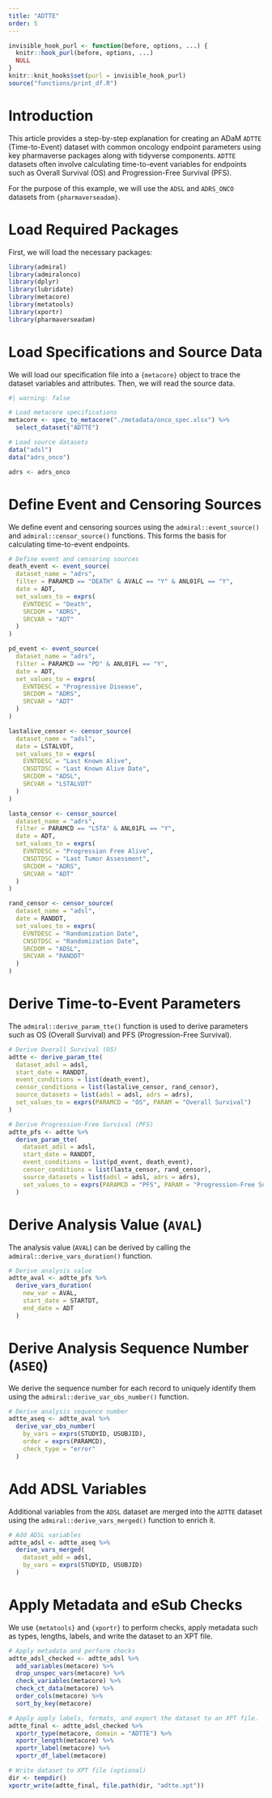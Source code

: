 ```yaml
---
title: "ADTTE"
order: 5
---
```


```r
invisible_hook_purl <- function(before, options, ...) {
  knitr::hook_purl(before, options, ...)
  NULL
}
knitr::knit_hooks$set(purl = invisible_hook_purl)
source("functions/print_df.R")
```

# Introduction

This article provides a step-by-step explanation for creating an ADaM `ADTTE` (Time-to-Event) dataset with common oncology endpoint parameters using key pharmaverse packages along with tidyverse components. `ADTTE` datasets often involve calculating time-to-event variables for endpoints such as Overall Survival (OS) and Progression-Free Survival (PFS).

For the purpose of this example, we will use the `ADSL` and `ADRS_ONCO` datasets from `{pharmaverseadam}`.

# Load Required Packages

First, we will load the necessary packages:

```r
library(admiral)
library(admiralonco)
library(dplyr)
library(lubridate)
library(metacore)
library(metatools)
library(xportr)
library(pharmaverseadam)
```

# Load Specifications and Source Data

We will load our specification file into a `{metacore}` object to trace the dataset variables and attributes. Then, we will read the source data.

```r
#| warning: false

# Load metacore specifications
metacore <- spec_to_metacore("./metadata/onco_spec.xlsx") %>%
  select_dataset("ADTTE")

# Load source datasets
data("adsl")
data("adrs_onco")

adrs <- adrs_onco
```

# Define Event and Censoring Sources

We define event and censoring sources using the `admiral::event_source()` and `admiral::censor_source()` functions. This forms the basis for calculating time-to-event endpoints.

```r
# Define event and censoring sources
death_event <- event_source(
  dataset_name = "adrs",
  filter = PARAMCD == "DEATH" & AVALC == "Y" & ANL01FL == "Y",
  date = ADT,
  set_values_to = exprs(
    EVNTDESC = "Death",
    SRCDOM = "ADRS",
    SRCVAR = "ADT"
  )
)

pd_event <- event_source(
  dataset_name = "adrs",
  filter = PARAMCD == "PD" & ANL01FL == "Y",
  date = ADT,
  set_values_to = exprs(
    EVNTDESC = "Progressive Disease",
    SRCDOM = "ADRS",
    SRCVAR = "ADT"
  )
)

lastalive_censor <- censor_source(
  dataset_name = "adsl",
  date = LSTALVDT,
  set_values_to = exprs(
    EVNTDESC = "Last Known Alive",
    CNSDTDSC = "Last Known Alive Date",
    SRCDOM = "ADSL",
    SRCVAR = "LSTALVDT"
  )
)

lasta_censor <- censor_source(
  dataset_name = "adrs",
  filter = PARAMCD == "LSTA" & ANL01FL == "Y",
  date = ADT,
  set_values_to = exprs(
    EVNTDESC = "Progression Free Alive",
    CNSDTDSC = "Last Tumor Assessment",
    SRCDOM = "ADRS",
    SRCVAR = "ADT"
  )
)

rand_censor <- censor_source(
  dataset_name = "adsl",
  date = RANDDT,
  set_values_to = exprs(
    EVNTDESC = "Randomization Date",
    CNSDTDSC = "Randomization Date",
    SRCDOM = "ADSL",
    SRCVAR = "RANDDT"
  )
)
```

# Derive Time-to-Event Parameters

The `admiral::derive_param_tte()` function is used to derive parameters such as OS (Overall Survival) and PFS (Progression-Free Survival).

```r
# Derive Overall Survival (OS)
adtte <- derive_param_tte(
  dataset_adsl = adsl,
  start_date = RANDDT,
  event_conditions = list(death_event),
  censor_conditions = list(lastalive_censor, rand_censor),
  source_datasets = list(adsl = adsl, adrs = adrs),
  set_values_to = exprs(PARAMCD = "OS", PARAM = "Overall Survival")
)

# Derive Progression-Free Survival (PFS)
adtte_pfs <- adtte %>%
  derive_param_tte(
    dataset_adsl = adsl,
    start_date = RANDDT,
    event_conditions = list(pd_event, death_event),
    censor_conditions = list(lasta_censor, rand_censor),
    source_datasets = list(adsl = adsl, adrs = adrs),
    set_values_to = exprs(PARAMCD = "PFS", PARAM = "Progression-Free Survival")
  )
```

# Derive Analysis Value (`AVAL`)

The analysis value (`AVAL`) can be derived by calling the `admiral::derive_vars_duration()` function.

```r
# Derive analysis value
adtte_aval <- adtte_pfs %>%
  derive_vars_duration(
    new_var = AVAL,
    start_date = STARTDT,
    end_date = ADT
  )
```

# Derive Analysis Sequence Number (`ASEQ`)

We derive the sequence number for each record to uniquely identify them using the `admiral::derive_var_obs_number()` function.

```r
# Derive analysis sequence number
adtte_aseq <- adtte_aval %>%
  derive_var_obs_number(
    by_vars = exprs(STUDYID, USUBJID),
    order = exprs(PARAMCD),
    check_type = "error"
  )
```

# Add ADSL Variables

Additional variables from the `ADSL` dataset are merged into the `ADTTE` dataset using the `admiral::derive_vars_merged()` function to enrich it.

```r
# Add ADSL variables
adtte_adsl <- adtte_aseq %>%
  derive_vars_merged(
    dataset_add = adsl,
    by_vars = exprs(STUDYID, USUBJID)
  )
```

# Apply Metadata and eSub Checks

We use `{metatools}` and `{xportr}` to perform checks, apply metadata such as types, lengths, labels, and write the dataset to an XPT file.

```r
# Apply metadata and perform checks
adtte_adsl_checked <- adtte_adsl %>%
  add_variables(metacore) %>%
  drop_unspec_vars(metacore) %>%
  check_variables(metacore) %>%
  check_ct_data(metacore) %>%
  order_cols(metacore) %>%
  sort_by_key(metacore)

# Apply apply labels, formats, and export the dataset to an XPT file.
adtte_final <- adtte_adsl_checked %>%
  xportr_type(metacore, domain = "ADTTE") %>%
  xportr_length(metacore) %>%
  xportr_label(metacore) %>%
  xportr_df_label(metacore)

# Write dataset to XPT file (optional)
dir <- tempdir()
xportr_write(adtte_final, file.path(dir, "adtte.xpt"))
```
